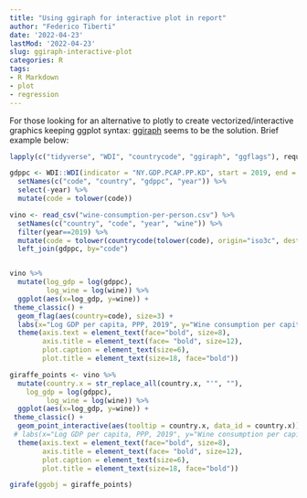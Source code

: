 ```yaml
---
title: "Using ggiraph for interactive plot in report"
author: "Federico Tiberti"
date: '2022-04-23'
lastMod: '2022-04-23'
slug: ggiraph-interactive-plot
categories: R
tags:
- R Markdown
- plot
- regression
---
```


For those looking for an alternative to plotly to create vectorized/interactive graphics keeping ggplot syntax: [ggiraph](https://davidgohel.github.io/ggiraph/#:~:text=ggiraph%20is%20a%20tool%20that,when%20used%20in%20shiny%20applications.) seems to be the solution. Brief example below:


```r

lapply(c("tidyverse", "WDI", "countrycode", "ggiraph", "ggflags"), require, character.only=T)

gdppc <- WDI::WDI(indicator = "NY.GDP.PCAP.PP.KD", start = 2019, end = 2019) %>% 
  setNames(c("code", "country", "gdppc", "year")) %>% 
  select(-year) %>% 
  mutate(code = tolower(code))

vino <- read_csv("wine-consumption-per-person.csv") %>% 
  setNames(c("country", "code", "year", "wine")) %>% 
  filter(year==2019) %>% 
  mutate(code = tolower(countrycode(tolower(code), origin="iso3c", destination = "iso2c"))) %>% 
  left_join(gdppc, by="code")


vino %>% 
  mutate(log_gdp = log(gdppc), 
         log_wine = log(wine)) %>% 
  ggplot(aes(x=log_gdp, y=wine)) +
 theme_classic() +
  geom_flag(aes(country=code), size=3) +
  labs(x="Log GDP per capita, PPP, 2019", y="Wine consumption per capita, 2019") +
  theme(axis.text = element_text(face="bold", size=8), 
        axis.title = element_text(face= "bold", size=12), 
        plot.caption = element_text(size=6),
        plot.title = element_text(size=18, face="bold"))

```







```r
giraffe_points <- vino %>% 
  mutate(country.x = str_replace_all(country.x, "'", ""),
    log_gdp = log(gdppc), 
         log_wine = log(wine)) %>% 
  ggplot(aes(x=log_gdp, y=wine)) +
 theme_classic() +
  geom_point_interactive(aes(tooltip = country.x, data_id = country.x)) +
 # labs(x="Log GDP per capita, PPP, 2019", y="Wine consumption per capita, 2019") +
  theme(axis.text = element_text(face="bold", size=8), 
        axis.title = element_text(face= "bold", size=12), 
        plot.caption = element_text(size=6),
        plot.title = element_text(size=18, face="bold"))

girafe(ggobj = giraffe_points)
  
```


